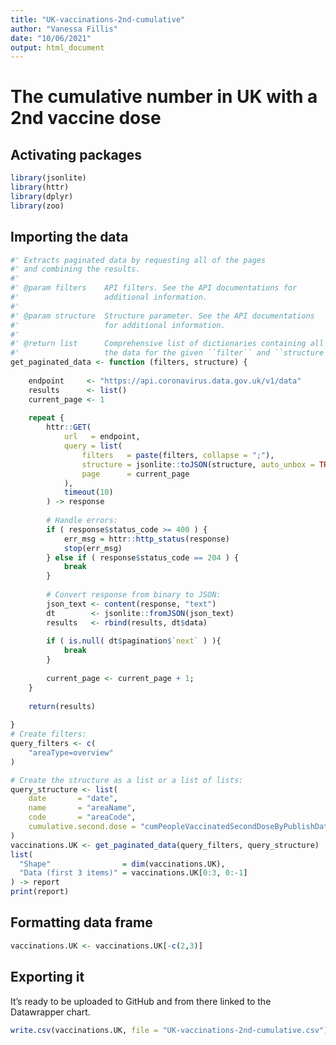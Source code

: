 ```yaml
---
title: "UK-vaccinations-2nd-cumulative"
author: "Vanessa Fillis"
date: "10/06/2021"
output: html_document
---
```


# The cumulative number in UK with a 2nd vaccine dose

## Activating packages

```r
library(jsonlite)
library(httr)
library(dplyr)
library(zoo)
```

## Importing the data 

```r
#' Extracts paginated data by requesting all of the pages
#' and combining the results.
#'
#' @param filters    API filters. See the API documentations for 
#'                   additional information.
#'                   
#' @param structure  Structure parameter. See the API documentations 
#'                   for additional information.
#'                   
#' @return list      Comprehensive list of dictionaries containing all 
#'                   the data for the given ``filter`` and ``structure`.`
get_paginated_data <- function (filters, structure) {
  
    endpoint     <- "https://api.coronavirus.data.gov.uk/v1/data"
    results      <- list()
    current_page <- 1
    
    repeat {
        httr::GET(
            url   = endpoint,
            query = list(
                filters   = paste(filters, collapse = ";"),
                structure = jsonlite::toJSON(structure, auto_unbox = TRUE),
                page      = current_page
            ),
            timeout(10)
        ) -> response
        
        # Handle errors:
        if ( response$status_code >= 400 ) {
            err_msg = httr::http_status(response)
            stop(err_msg)
        } else if ( response$status_code == 204 ) {
            break
        }
        
        # Convert response from binary to JSON:
        json_text <- content(response, "text")
        dt        <- jsonlite::fromJSON(json_text)
        results   <- rbind(results, dt$data)
        
        if ( is.null( dt$pagination$`next` ) ){
            break
        }
    
        current_page <- current_page + 1;
    }
    
    return(results)
    
}
# Create filters:
query_filters <- c(
    "areaType=overview"
)

# Create the structure as a list or a list of lists:
query_structure <- list(
    date       = "date", 
    name       = "areaName", 
    code       = "areaCode", 
    cumulative.second.dose = "cumPeopleVaccinatedSecondDoseByPublishDate"
)
vaccinations.UK <- get_paginated_data(query_filters, query_structure)
list(
  "Shape"                = dim(vaccinations.UK),
  "Data (first 3 items)" = vaccinations.UK[0:3, 0:-1]
) -> report
print(report)

```

## Formatting data frame

```r
vaccinations.UK <- vaccinations.UK[-c(2,3)]
```

## Exporting it 

It's ready to be uploaded to GitHub and from there linked to the Datawrapper chart. 

```r
write.csv(vaccinations.UK, file = "UK-vaccinations-2nd-cumulative.csv")
```

